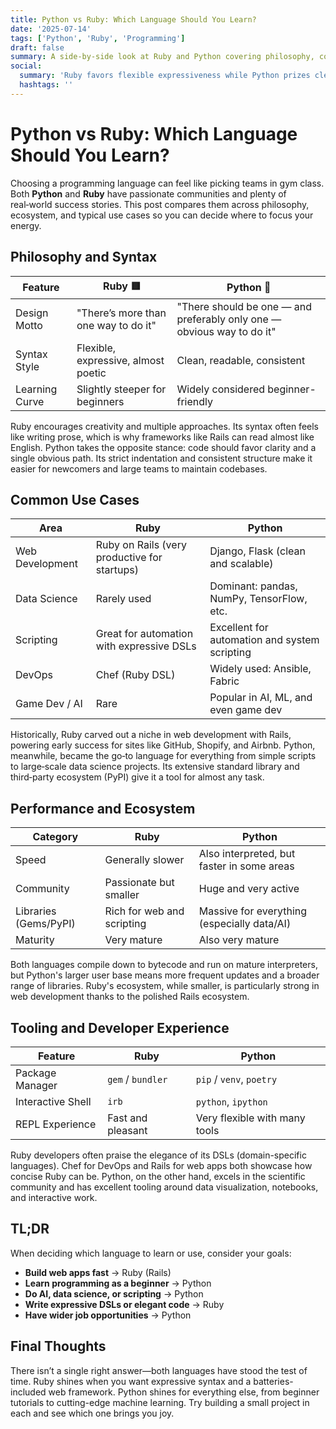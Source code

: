 ```yaml
---
title: Python vs Ruby: Which Language Should You Learn?
date: '2025-07-14'
tags: ['Python', 'Ruby', 'Programming']
draft: false
summary: A side-by-side look at Ruby and Python covering philosophy, common use cases, performance, and tooling.
social:
  summary: 'Ruby favors flexible expressiveness while Python prizes clear consistency. This detailed comparison helps you decide which language fits your goals.'
  hashtags: ''
---
```


# Python vs Ruby: Which Language Should You Learn?

Choosing a programming language can feel like picking teams in gym class. Both **Python** and **Ruby** have passionate communities and plenty of real‑world success stories. This post compares them across philosophy, ecosystem, and typical use cases so you can decide where to focus your energy.

## Philosophy and Syntax

| Feature | Ruby 🟥 | Python 🐍 |
| --- | --- | --- |
| Design Motto | "There’s more than one way to do it" | "There should be one — and preferably only one — obvious way to do it" |
| Syntax Style | Flexible, expressive, almost poetic | Clean, readable, consistent |
| Learning Curve | Slightly steeper for beginners | Widely considered beginner-friendly |

Ruby encourages creativity and multiple approaches. Its syntax often feels like writing prose, which is why frameworks like Rails can read almost like English. Python takes the opposite stance: code should favor clarity and a single obvious path. Its strict indentation and consistent structure make it easier for newcomers and large teams to maintain codebases.

## Common Use Cases

| Area | Ruby | Python |
| --- | --- | --- |
| Web Development | Ruby on Rails (very productive for startups) | Django, Flask (clean and scalable) |
| Data Science | Rarely used | Dominant: pandas, NumPy, TensorFlow, etc. |
| Scripting | Great for automation with expressive DSLs | Excellent for automation and system scripting |
| DevOps | Chef (Ruby DSL) | Widely used: Ansible, Fabric |
| Game Dev / AI | Rare | Popular in AI, ML, and even game dev |

Historically, Ruby carved out a niche in web development with Rails, powering early success for sites like GitHub, Shopify, and Airbnb. Python, meanwhile, became the go‑to language for everything from simple scripts to large‑scale data science projects. Its extensive standard library and third‑party ecosystem (PyPI) give it a tool for almost any task.

## Performance and Ecosystem

| Category | Ruby | Python |
| --- | --- | --- |
| Speed | Generally slower | Also interpreted, but faster in some areas |
| Community | Passionate but smaller | Huge and very active |
| Libraries (Gems/PyPI) | Rich for web and scripting | Massive for everything (especially data/AI) |
| Maturity | Very mature | Also very mature |

Both languages compile down to bytecode and run on mature interpreters, but Python's larger user base means more frequent updates and a broader range of libraries. Ruby's ecosystem, while smaller, is particularly strong in web development thanks to the polished Rails ecosystem.

## Tooling and Developer Experience

| Feature | Ruby | Python |
| --- | --- | --- |
| Package Manager | `gem` / `bundler` | `pip` / `venv`, `poetry` |
| Interactive Shell | `irb` | `python`, `ipython` |
| REPL Experience | Fast and pleasant | Very flexible with many tools |

Ruby developers often praise the elegance of its DSLs (domain-specific languages). Chef for DevOps and Rails for web apps both showcase how concise Ruby can be. Python, on the other hand, excels in the scientific community and has excellent tooling around data visualization, notebooks, and interactive work.

## TL;DR

When deciding which language to learn or use, consider your goals:

- **Build web apps fast** → Ruby (Rails)
- **Learn programming as a beginner** → Python
- **Do AI, data science, or scripting** → Python
- **Write expressive DSLs or elegant code** → Ruby
- **Have wider job opportunities** → Python

## Final Thoughts

There isn’t a single right answer—both languages have stood the test of time. Ruby shines when you want expressive syntax and a batteries-included web framework. Python shines for everything else, from beginner tutorials to cutting-edge machine learning. Try building a small project in each and see which one brings you joy.
